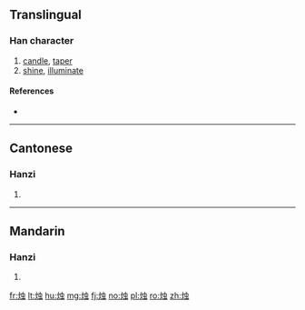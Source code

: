 {{also|燭}}
==Translingual==

===Han character===
{{Han char|rn=86|rad=火|as=06|sn=10|four=|canj=FLMI|ids=⿰火虫}}

# [[candle]], [[taper]]
# [[shine]], [[illuminate]]

====References====
* {{Han ref|kx=0670.210|dkj=19017|dj=1079.110|hdz=32199.100|uh=70DB|ud=28891}}

----

==Cantonese==

===Hanzi===
{{yue-hanzi|jyut=zuk1|y=juk1|tra=燭}}

# {{defn|lang=yue|sort=火06}}

----

==Mandarin==

===Hanzi===
{{cmn-hanzi|tra=燭|pin=[[zhú]] ([[zhu2]])|wg=chu<sup>2</sup>}}

# {{defn|lang=cmn|sort=火06}}

[[fr:烛]]
[[lt:烛]]
[[hu:烛]]
[[mg:烛]]
[[fj:烛]]
[[no:烛]]
[[pl:烛]]
[[ro:烛]]
[[zh:烛]]